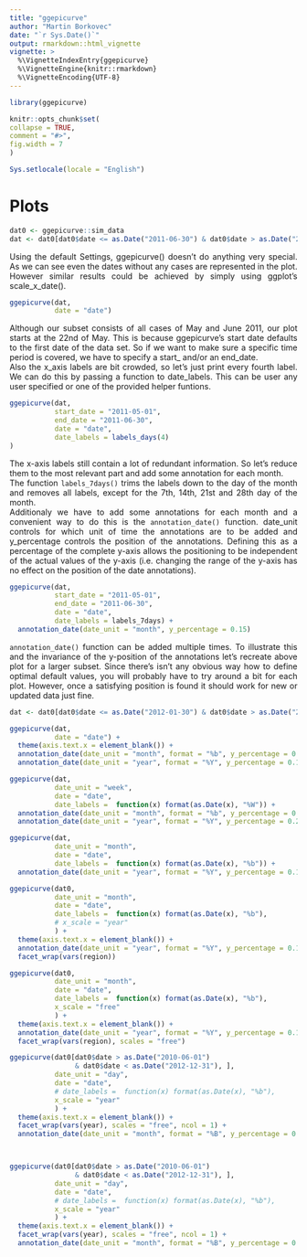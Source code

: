 ```yaml
---
title: "ggepicurve"
author: "Martin Borkovec"
date: "`r Sys.Date()`"
output: rmarkdown::html_vignette
vignette: >
  %\VignetteIndexEntry{ggepicurve}
  %\VignetteEngine{knitr::rmarkdown}
  %\VignetteEncoding{UTF-8}   
---
```

<style>
body {
text-align: justify}
</style>

```r
library(ggepicurve)

knitr::opts_chunk$set(
collapse = TRUE,
comment = "#>",
fig.width = 7
)

Sys.setlocale(locale = "English")
```


# Plots 


```r
dat0 <- ggepicurve::sim_data
dat <- dat0[dat0$date <= as.Date("2011-06-30") & dat0$date > as.Date("2011-05-01"),]
```

Using the default Settings, ggepicurve() doesn't do anything very special. As we can see even the dates without any cases are represented in the plot. However similar results could be achieved by simply using ggplot's scale_x_date().
```r
ggepicurve(dat,
           date = "date")
```

Although our subset consists of all cases of May and June 2011, our plot starts at the 22nd of May. This is because ggepicurve's start date defaults to the first date of the data set. So if we want to make sure a specific time period is covered, we have to specify a start_ and/or an end_date.  
Also the x_axis labels are bit crowded, so let's just print every fourth label. We can do this by passing a function to date_labels. This can be user any user specified or one of the provided helper funtions.
```r
ggepicurve(dat,
           start_date = "2011-05-01",
           end_date = "2011-06-30",
           date = "date",
           date_labels = labels_days(4)
)
```

The x-axis labels still contain a lot of redundant information. So let's reduce them to the most relevant part and add some annotation for each month.  
The function `labels_7days()`  trims the labels down to the day of the month and removes all labels, except for the 7th, 14th, 21st and 28th day of the month.  
Additionaly we have to add some annotations for each month and a convenient way to do this is the `annotation_date()` function. date_unit controls for which unit of time the annotations are to be added and y_percentage controls the position of the annotations. Defining this as a percentage of the complete y-axis allows the positioning to be independent of the actual values of the y-axis (i.e. changing the range of the y-axis has no effect on the position of the date annotations). 

```r
ggepicurve(dat,
           start_date = "2011-05-01",
           end_date = "2011-06-30",
           date = "date",
           date_labels = labels_7days) +
  annotation_date(date_unit = "month", y_percentage = 0.15)
```

`annotation_date()` function can be added multiple times. To illustrate this and the invariance of the y-position of the annotations let's recreate above plot for a larger subset.
Since there's isn't any obvious way how to define optimal default values, you will probably have to try around a bit for each plot. However, once a satisfying position is found it should work for new or updated data just fine.

```r
dat <- dat0[dat0$date <= as.Date("2012-01-30") & dat0$date > as.Date("2011-05-01"),]
```
```r
ggepicurve(dat,
           date = "date") +
  theme(axis.text.x = element_blank()) +
  annotation_date(date_unit = "month", format = "%b", y_percentage = 0.05) +
  annotation_date(date_unit = "year", format = "%Y", y_percentage = 0.15, extra_lines = 2)
```


```r
ggepicurve(dat,
           date_unit = "week",
           date = "date",
           date_labels =  function(x) format(as.Date(x), "%W")) +
  annotation_date(date_unit = "month", format = "%b", y_percentage = 0.15) +
  annotation_date(date_unit = "year", format = "%Y", y_percentage = 0.25, extra_lines = 2)
```
```r
ggepicurve(dat,
           date_unit = "month",
           date = "date",
           date_labels =  function(x) format(as.Date(x), "%b")) +
  annotation_date(date_unit = "year", format = "%Y", y_percentage = 0.15, extra_lines = 2)
```

```r
ggepicurve(dat0,
           date_unit = "month",
           date = "date",
           date_labels =  function(x) format(as.Date(x), "%b"),
           # x_scale = "year"
           ) +
  theme(axis.text.x = element_blank()) +
  annotation_date(date_unit = "year", format = "%Y", y_percentage = 0.15, extra_lines = 2) +
  facet_wrap(vars(region)) 
```
```r
ggepicurve(dat0,
           date_unit = "month",
           date = "date",
           date_labels =  function(x) format(as.Date(x), "%b"),
           x_scale = "free"
           ) +
  theme(axis.text.x = element_blank()) +
  annotation_date(date_unit = "year", format = "%Y", y_percentage = 0.15, extra_lines = 2) +
  facet_wrap(vars(region), scales = "free") 
```


```r
ggepicurve(dat0[dat0$date > as.Date("2010-06-01") 
                & dat0$date < as.Date("2012-12-31"), ],
           date_unit = "day",
           date = "date",
           # date_labels =  function(x) format(as.Date(x), "%b"),
           x_scale = "year"
           ) +
  theme(axis.text.x = element_blank()) +
  facet_wrap(vars(year), scales = "free", ncol = 1) +
  annotation_date(date_unit = "month", format = "%B", y_percentage = 0.15, extra_lines = 2)



ggepicurve(dat0[dat0$date > as.Date("2010-06-01") 
                & dat0$date < as.Date("2012-12-31"), ],
           date_unit = "day",
           date = "date",
           # date_labels =  function(x) format(as.Date(x), "%b"),
           x_scale = "year"
           ) +
  theme(axis.text.x = element_blank()) +
  facet_wrap(vars(year), scales = "free", ncol = 1) +
  annotation_date(date_unit = "month", format = "%B", y_percentage = 0.15, extra_lines = 2)

```

